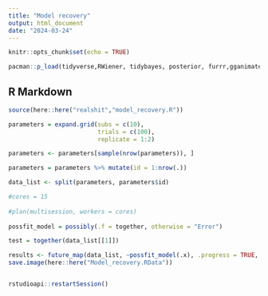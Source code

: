 ```yaml
---
title: "Model recovery"
output: html_document
date: "2024-03-24"
---
```


```r
knitr::opts_chunk$set(echo = TRUE)

pacman::p_load(tidyverse,RWiener, tidybayes, posterior, furrr,gganimate, cmdstanr,patchwork, gamlss,truncnorm,extraDistr,flextable,lmerTest,lme4,Matrix,pracma)
```

## R Markdown



```r
source(here::here("realshit","model_recovery.R"))

parameters = expand.grid(subs = c(10),
                         trials = c(100),
                         replicate = 1:2)

parameters <- parameters[sample(nrow(parameters)), ]

parameters = parameters %>% mutate(id = 1:nrow(.))

data_list <- split(parameters, parameters$id)

#cores = 15
  
#plan(multisession, workers = cores)
  
possfit_model = possibly(.f = together, otherwise = "Error")

test = together(data_list[[1]])

results <- future_map(data_list, ~possfit_model(.x), .progress = TRUE, .options = furrr_options(seed = TRUE))
save.image(here::here("Model_recovery.RData"))


rstudioapi::restartSession()
```

